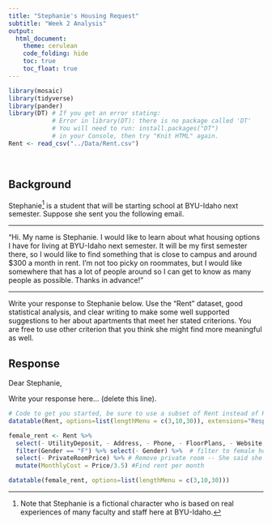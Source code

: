 ```yaml
---
title: "Stephanie's Housing Request"
subtitle: "Week 2 Analysis" 
output: 
  html_document:
    theme: cerulean
    code_folding: hide
    toc: true
    toc_float: true
---
```


```r
library(mosaic)
library(tidyverse)
library(pander)
library(DT) # If you get an error stating: 
            # Error in library(DT): there is no package called 'DT'
            # You will need to run: install.packages("DT") 
            # in your Console, then try "Knit HTML" again.
Rent <- read_csv("../Data/Rent.csv")
```

<br />

## Background

Stephanie[^1] is a student that will be starting school at BYU-Idaho next semester. Suppose she sent you the following email.

----

"Hi. My name is Stephanie. I would like to learn about what housing options I have for living at BYU-Idaho next semester. It will be my first semester there, so I would like to find something that is close to campus and around $300 a month in rent. I'm not too picky on roommates, but I would like somewhere that has a lot of people around so I can get to know as many people as possible. Thanks in advance!"

----

Write your response to Stephanie below. Use the "Rent" dataset, good statistical analysis, and clear writing to make some well supported suggestions to her about apartments that meet her stated criterions. You are free to use other criterion that you think she might find more meaningful as well.

## Response

Dear Stephanie,

Write your response here... (delete this line).


<!-- Hint, you should probably subset the Rent dataset to only show the "Approved Women's Housing" since Stephanie won't be interested in Male Housing options. Notice how this text in green doesn't show up in the HTML output because we used the HTML comment tags around this text. --> 

```r
# Code to get you started, be sure to use a subset of Rent instead of Rent in this code though.
datatable(Rent, options=list(lengthMenu = c(3,10,30)), extensions="Responsive")
```

```r
female_rent <- Rent %>% 
  select(- UtilityDeposit, - Address, - Phone, - FloorPlans, - Website, - Description, - ParkingStalls, - Latitude, - Longitude) %>% # Unneeded variables
  filter(Gender == "F") %>% select(- Gender) %>%  # filter to female housing
  select(- PrivateRoomPrice) %>% # Remove private room -- She said she would like to meet people
  mutate(MonthlyCost = Price/3.5) #Find rent per month
```

```r
datatable(female_rent, options=list(lengthMenu = c(3,10,30)))
```









[^1]: Note that Stephanie is a fictional character who is based on real experiences of many faculty and staff here at BYU-Idaho.
